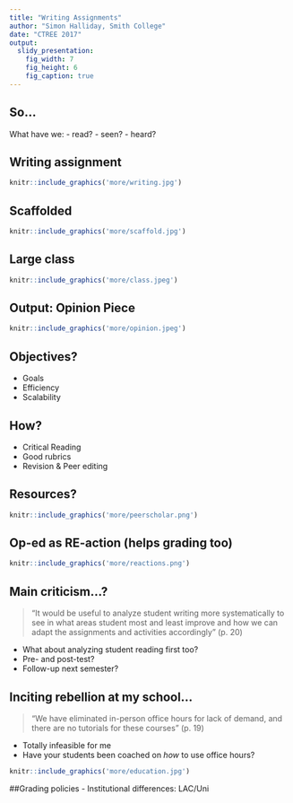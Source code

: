 ```yaml
---
title: "Writing Assignments"
author: "Simon Halliday, Smith College"
date: "CTREE 2017"
output:
  slidy_presentation:
    fig_width: 7
    fig_height: 6
    fig_caption: true
---
```


## So... 

What have we:
 - read? 
 - seen? 
 - heard? 

## Writing assignment

```r
knitr::include_graphics('more/writing.jpg')
```

## Scaffolded

```r
knitr::include_graphics('more/scaffold.jpg')
```


## Large class
```r
knitr::include_graphics('more/class.jpeg')
```

## Output: Opinion Piece

```r
knitr::include_graphics('more/opinion.jpeg')
```


## Objectives? 


- Goals
- Efficiency
- Scalability


## How? 

- Critical Reading
- Good rubrics 
- Revision & Peer editing

## Resources? 

```r
knitr::include_graphics('more/peerscholar.png')
```

## Op-ed as RE-action (helps grading too)
```r
knitr::include_graphics('more/reactions.png')
```


## Main criticism...? 
 > "It would be useful to analyze student writing more systematically to see in what areas student most and least improve and how we can adapt the assignments and activities accordingly" (p. 20)

- What about analyzing student reading first too? 
- Pre- and post-test? 
- Follow-up next semester? 

## Inciting rebellion at my school...
 > "We have eliminated in-person office hours for lack of demand, and there are no tutorials for these courses" (p. 19)

- Totally infeasible for me
- Have your students been coached on *how* to use office hours? 

```r
knitr::include_graphics('more/education.jpg')
```

##Grading policies
- Institutional differences: LAC/Uni


